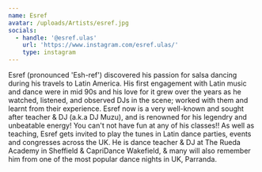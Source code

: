 ```yaml
---
name: Esref
avatar: /uploads/Artists/esref.jpg
socials:
  - handle: '@esref.ulas'
    url: 'https://www.instagram.com/esref.ulas/'
    type: instagram
---
```


Esref (pronounced 'Esh-ref') discovered his passion for salsa dancing during his travels to Latin America. His first engagement with Latin music and dance were in mid 90s and his love for it grew over the years as he watched, listened, and observed DJs in the scene; worked with them and learnt from their experience.
Esref now is a very well-known and sought after teacher & DJ (a.k.a DJ Muzu), and is renowned for his legendry and unbeatable energy! You can't not have fun at any of his classes!! As well as teaching, Esref gets invited to play the tunes in Latin dance parties, events and congresses across the UK. He is dance teacher & DJ at The Rueda Academy in Sheffield & CapriDance Wakefield, & many will also remember him from one of the most popular dance nights in UK, Parranda.
